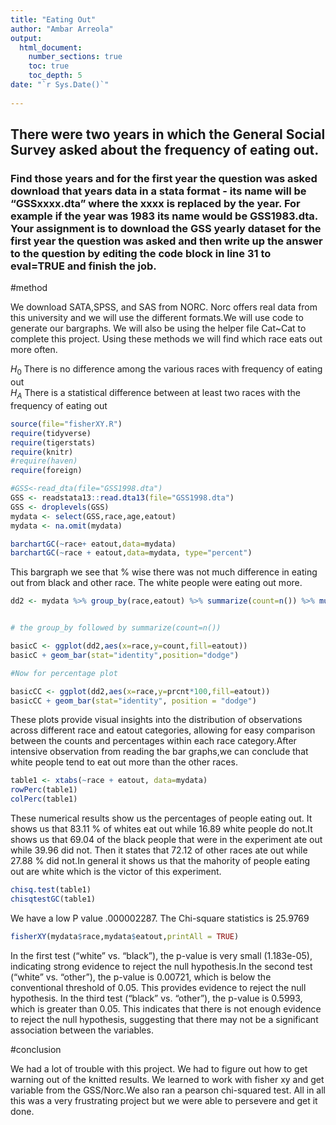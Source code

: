 ```yaml
---
title: "Eating Out"
author: "Ambar Arreola"
output: 
  html_document:
    number_sections: true
    toc: true
    toc_depth: 5
date: "`r Sys.Date()`"    
    
---
```




## There were two years in which the General Social Survey asked about the frequency of eating out.
### Find those years and for the first year the question was asked download that years data in a stata format - its name will be "GSSxxxx.dta" where the xxxx is replaced by the year.  For example if the year was 1983 its name would be GSS1983.dta. Your assignment is to download the GSS yearly dataset for the first year the question was asked and then  write up the answer to the question by editing the  code block in line 31 to eval=TRUE and finish the job. 


#method


We download SATA,SPSS, and SAS from NORC. Norc offers real data from this university and we will use the different formats.We will use code to generate our bargraphs. We will also be using the helper file Cat~Cat to complete this project. Using these methods we will find which race eats out more often.

$H_0$ There is no difference among the various races with frequency of eating out  
$H_A$ There is a statistical difference between at least two races with the frequency of eating out  


```r
source(file="fisherXY.R")
require(tidyverse)
require(tigerstats)
require(knitr)
#require(haven)
require(foreign)
```

```r
#GSS<-read_dta(file="GSS1998.dta")
GSS <- readstata13::read.dta13(file="GSS1998.dta")
GSS <- droplevels(GSS)
mydata <- select(GSS,race,age,eatout)
mydata <- na.omit(mydata)

```



```r
barchartGC(~race+ eatout,data=mydata)
barchartGC(~race + eatout,data=mydata, type="percent")
```

This bargraph we see that % wise there was not much difference in eating out from black and other race. The white people were eating out more.


```r
dd2 <- mydata %>% group_by(race,eatout) %>% summarize(count=n()) %>% mutate(prcnt=count/sum(count))


# the group_by followed by summarize(count=n())

basicC <- ggplot(dd2,aes(x=race,y=count,fill=eatout))
basicC + geom_bar(stat="identity",position="dodge")

#Now for percentage plot

basicCC <- ggplot(dd2,aes(x=race,y=prcnt*100,fill=eatout)) 
basicCC + geom_bar(stat="identity", position = "dodge")
```

These plots provide visual insights into the distribution of observations across different race and eatout categories, allowing for easy comparison between the counts and percentages within each race category.After intensive observation from reading the bar graphs,we can conclude that white people tend to eat out more than the other races.

```r
table1 <- xtabs(~race + eatout, data=mydata)
rowPerc(table1)
colPerc(table1)


```

These numerical results show us the percentages of people eating out. It shows us that 83.11 % of whites eat out while 16.89 white people do not.It shows us that 69.04 of the black people that were in the experiment ate out while 39.96 did not. Then it states that 72.12 of other races ate out while 27.88 % did not.In general it shows us that the mahority  of people eating out are white which is the victor of this experiment.


```r
chisq.test(table1)
chisqtestGC(table1)
```

We have a low P value .000002287. The Chi-square statistics is 25.9769


```r
fisherXY(mydata$race,mydata$eatout,printAll = TRUE)
```

In the first test ("white" vs. "black"), the p-value is very small (1.183e-05), indicating strong evidence to reject the null hypothesis.In the second test ("white" vs. "other"), the p-value is 0.00721, which is below the conventional threshold of 0.05. This provides evidence to reject the null hypothesis.
In the third test ("black" vs. "other"), the p-value is 0.5993, which is greater than 0.05. This indicates that there is not enough evidence to reject the null hypothesis, suggesting that there may not be a significant association between the variables.



#conclusion 

We had a lot of trouble with this project. We had to figure out how to get warning out of the knitted results. We learned to work with fisher xy and get variable from the GSS/Norc.We also ran a pearson chi-squared test. All in all this was a very frustrating project but we were able to persevere and get it done. 